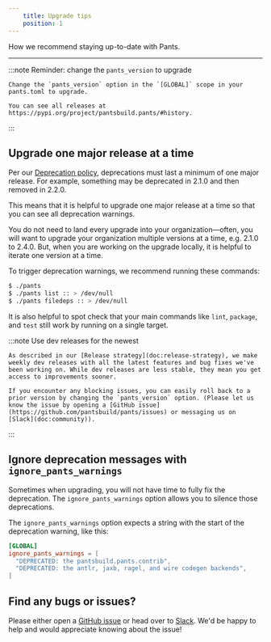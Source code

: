 ```yaml
---
    title: Upgrade tips
    position: 1
---
```



How we recommend staying up-to-date with Pants.

---


:::note Reminder: change the `pants_version` to upgrade

    Change the `pants_version` option in the `[GLOBAL]` scope in your pants.toml to upgrade.
    
    You can see all releases at https://pypi.org/project/pantsbuild.pants/#history.

:::


## Upgrade one major release at a time
Per our [Deprecation policy](doc:deprecation-policy), deprecations must last a minimum of one major release. For example, something may be deprecated in 2.1.0 and then removed in 2.2.0.

This means that it is helpful to upgrade one major release at a time so that you can see all deprecation warnings. 

You do not need to land every upgrade into your organization—often, you will want to upgrade your organization multiple versions at a time, e.g. 2.1.0 to 2.4.0. But, when you are working on the upgrade locally, it is helpful to iterate one version at a time.

To trigger deprecation warnings, we recommend running these commands:

```bash
$ ./pants
$ ./pants list :: > /dev/null
$ ./pants filedeps :: > /dev/null
```

It is also helpful to spot check that your main commands like `lint`, `package`, and `test` still work by running on a single target.

:::note Use dev releases for the newest

    As described in our [Release strategy](doc:release-strategy), we make weekly dev releases with all the latest features and bug fixes we've been working on. While dev releases are less stable, they mean you get access to improvements sooner. 
    
    If you encounter any blocking issues, you can easily roll back to a prior version by changing the `pants_version` option. (Please let us know the issue by opening a [GitHub issue](https://github.com/pantsbuild/pants/issues) or messaging us on [Slack](doc:community)).

:::


## Ignore deprecation messages with `ignore_pants_warnings`
Sometimes when upgrading, you will not have time to fully fix the deprecation. The `ignore_pants_warnings` option allows you to silence those deprecations.

The `ignore_pants_warnings` option expects a string with the start of the deprecation warning, like this:
```toml title="pants.toml"
[GLOBAL]
ignore_pants_warnings = [
  "DEPRECATED: the pantsbuild.pants.contrib",
  "DEPRECATED: the antlr, jaxb, ragel, and wire codegen backends",
]
```


## Find any bugs or issues?
Please either open a [GitHub issue](https://github.com/pantsbuild/pants/issues) or head over to [Slack](doc:community). We'd be happy to help and would appreciate knowing about the issue!